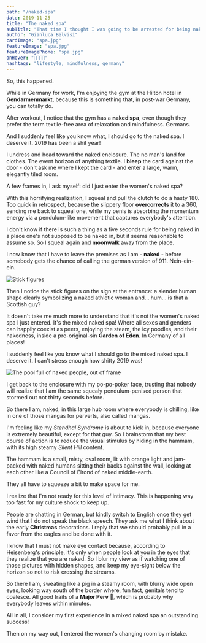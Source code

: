 ```yaml
---
path: "/naked-spa"
date: 2019-11-25
title: "The naked spa"
subTitle: "That time I thought I was going to be arrested for being naked in Germany"
author: "Gianluca Belvisi"
cardImage: "spa.jpg"
featureImage: "spa.jpg"
featureImagePhone: "spa.jpg"
onHover: "🧖🏼🍆🙈"
hashtags: "lifestyle, mindfulness, germany"
---
```

So, this happened.

While in Germany for work, I'm enjoying the gym at the Hilton hotel in **Gendarmenmarkt**, because this is something that, in post-war Germany, you can totally do.

After workout, I notice that the gym has a **naked spa**, even though they prefer the term textile-free area of relaxation and mindfulness. Germans.

And I suddenly feel like you know what, I should go to the naked spa. I deserve it. 2019 has been a shit year!

I undress and head toward the naked enclosure. The no man's land for clothes. The event horizon of anything textile. I **bleep** the card against the door - don't ask me where I kept the card - and enter a large, warm, elegantly tiled room.

A few frames in, I ask myself: did I just enter the women's naked spa?

With this horrifying realization, I squeal and pull the clutch to do a hasty 180. Too quick in retrospect, because the slippery floor **overcorrects** it to a 360, sending me back to squeal one, while my penis is absorbing the momentum energy via a pendulum-like movement that captures everybody's attention.

I don't know if there is such a thing as a five seconds rule for being naked in a place one's not supposed to be naked in, but it seems reasonable to assume so. So I squeal again and **moonwalk** away from the place.

I now know that I have to leave the premises as I am - **naked** - before somebody gets the chance of calling the german version of 911. Nein-ein-ein.

![Stick figures](stickfigures.jpg)

Then I notice the stick figures on the sign at the entrance: a slender human shape clearly symbolizing a naked athletic woman and... hum... is that a Scottish guy?

It doesn't take me much more to understand that it's not the women's naked spa I just entered. It's the mixed naked spa! Where all sexes and genders can happily coexist as peers, enjoying the steam, the icy poodles, and their nakedness, inside a pre-original-sin **Garden of Eden**. In Germany of all places!

I suddenly feel like you know what I should go to the mixed naked spa. I deserve it. I can't stress enough how shitty 2019 was!

![The pool full of naked people, out of frame](pool.jpg)

I get back to the enclosure with my po-po-poker face, trusting that nobody will realize that I am the same squealy pendulum-penised person that stormed out not thirty seconds before.

So there I am, naked, in this large hub room where everybody is chilling, like in one of those mangas for perverts, also called mangas.

I'm feeling like my *Stendhal Syndrome* is about to kick in, because everyone is extremely beautiful, except for that guy. So I brainstorm that my best course of action is to reduce the visual stimulus by hiding in the hammam, with its high steamy *Silent Hill* content.

The hammam is a small, misty, oval room, lit with orange light and jam-packed with naked humans sitting their backs against the wall, looking at each other like a Council of Elrond of naked middle-earth.

They all have to squeeze a bit to make space for me.

I realize that I'm not ready for this level of intimacy. This is happening way too fast for my culture shock to keep up.

People are chatting in German, but kindly switch to English once they get wind that I do not speak the black speech. They ask me what I think about the early **Christmas** decorations. I reply that we should probably pull in a favor from the eagles and be done with it.

I know that I must not make eye contact because, according to Heisenberg's principle, it's only when people look at you in the eyes that they realize that you are naked. So I blur my view as if watching one of those pictures with hidden shapes, and keep my eye-sight below the horizon so not to risk crossing the streams.

So there I am, sweating like a pig in a steamy room, with blurry wide open eyes, looking way south of the border where, fun fact, genitals tend to coalesce. All good traits of a **Major Perv** 🫡, which is probably why everybody leaves within minutes.

All in all, I consider my first experience in a mixed naked spa an outstanding success!

Then on my way out, I entered the women's changing room by mistake.